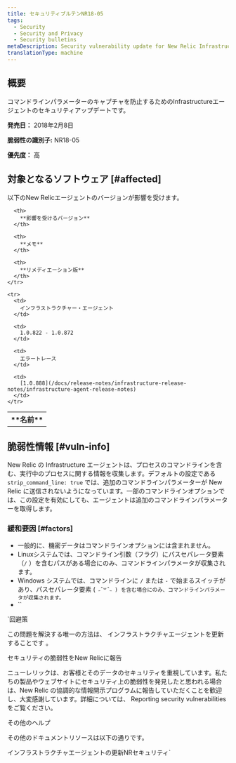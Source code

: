 ```yaml
---
title: セキュリティブルテンNR18-05
tags:
  - Security
  - Security and Privacy
  - Security bulletins
metaDescription: Security vulnerability update for New Relic Infrastructure agent.
translationType: machine
---
```


## 概要

コマンドラインパラメーターのキャプチャを防止するためのInfrastructureエージェントのセキュリティアップデートです。

**発売日：** 2018年2月8日

**脆弱性の識別子:** NR18-05

**優先度：** 高

## 対象となるソフトウェア [#affected]

以下のNew Relicエージェントのバージョンが影響を受けます。

<table>
  <tbody>
    <tr>
      <th>
        **名前**
      </th>

      <th>
        **影響を受けるバージョン**
      </th>

      <th>
        **メモ**
      </th>

      <th>
        **リメディエーション版**
      </th>
    </tr>

    <tr>
      <td>
        インフラストラクチャー・エージェント
      </td>

      <td>
        1.0.822 - 1.0.872
      </td>

      <td>
        エラートレース
      </td>

      <td>
        [1.0.888](/docs/release-notes/infrastructure-release-notes/infrastructure-agent-release-notes)
      </td>
    </tr>
  </tbody>
</table>

## 脆弱性情報 [#vuln-info]

New Relic の Infrastructure エージェントは、プロセスのコマンドラインを含む、実行中のプロセスに関する情報を収集します。デフォルトの設定である `strip_command_line: true` では、追加のコマンドラインパラメーターが New Relic に送信されないようになっています。一部のコマンドラインオプションでは、この設定を有効にしても、エージェントは追加のコマンドラインパラメーターを取得します。

### 緩和要因 [#factors]

* 一般的に、機密データはコマンドラインオプションには含まれません。
* Linuxシステムでは、コマンドライン引数（フラグ）にパスセパレータ要素（`/` ）を含むパスがある場合にのみ、コマンドラインパラメータが収集されます。
* Windows システムでは、コマンドラインに `/` または `-` で始まるスイッチがあり、パスセパレータ要素 (` ˶ˆ꒳ˆ˵ ) を含む場合にのみ、コマンドラインパラメータが収集されます。`
* ``

`回避策

この問題を解決する唯一の方法は、 インフラストラクチャエージェントを更新することです 。

セキュリティの脆弱性をNew Relicに報告

ニューレリックは、お客様とそのデータのセキュリティを重視しています。私たちの製品やウェブサイトにセキュリティ上の脆弱性を発見したと思われる場合は、New Relic の協調的な情報開示プログラムに報告していただくことを歓迎し、大変感謝しています。詳細については、 Reporting security vulnerabilities をご覧ください。

その他のヘルプ

その他のドキュメントリソースは以下の通りです。

インフラストラクチャエージェントの更新NRセキュリティ`